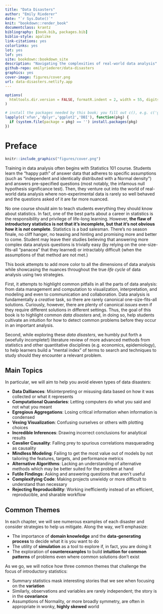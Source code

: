 ```yaml
--- 
title: "Data Disasters"
author: "Emily Riederer"
date: "`r Sys.Date()`"
knit: "bookdown::render_book"
documentclass: krantz
bibliography: [book.bib, packages.bib]
biblio-style: apalike
link-citations: yes
colorlinks: yes
lot: yes
lof: yes
site: bookdown::bookdown_site
description: "Navigating the complexities of real-world data analysis"
github-repo: emilyriederer/data-disasters
graphics: yes
cover-image: figures/cover.png
url: data-disasters.netlify.app
---
```


```r
options(
  htmltools.dir.version = FALSE, formatR.indent = 2, width = 55, digits = 4
)

# install the packages needed by this book; you fill out c(), e.g. c('ggplot2', 'dplyr')
lapply(c('xfun','dplyr','ggplot2','DBI'), function(pkg) {
  if (system.file(package = pkg) == '') install.packages(pkg)
})
```

# Preface {-}

```r
knitr::include_graphics("figures/cover.png")
```

Training in data analysis often begins with Statistics 101 course. 
Students learn the "happy path" of answer data that adheres to specific assumptions (such as "independent and identically distributed with a Normal density") and answers pre-specified questions (most notably, the infamous null hypothesis significance test). 
Then, they venture out into the world of real-world data analysis where non-experimental data is rarely so well behaved and the questions asked of it are far more nuanced. 

No one course should aim to teach students everything they should know about statistics. 
In fact, one of the best parts about a career in statistics is the responsibility and privilege of life-long learning. 
However, **the flaw of introductory statistics is not that it's incomplete, but that it's not obvious how it is *not* complete**.
Statistics is a bad salesman. 
There's no season finale, no cliff hanger, no teasing and hinting and promising more and better to come.
Student may leave their studies believing that answering more complex data analysis questions is trivially easy (by relying on the one-size-fits-all "panacea" that they learned) or intractably difficult (when the assumptions of that method are not met.)

This book attempts to add more color to all the dimensions of data analysis while showcasing the nuances throughout the true *life cycle* of data analysis using two strategies.

First, it attempts to highlight common pitfalls in all the parts of data analysis: from data management and computation to visualization, interpretation, and modeling and even to communication and collaboration. 
Data analysis is fundamentally a *creative* task, so there are rarely canonical one-size-fits-all solutions. 
Curiously, however, there are plenty of canonical *issues* even if they require different solutions in different settings. 
Thus, the goal of this book is to highlight common *data disasters* and, in doing so, help students cultivate an intuition for how to detect common problems before they occur in an important analysis. 

Second, while exploring these *data disasters*, we humbly put forth a (woefully incomplete!) literature review of more advanced methods from statistics and other quantitative disciplines (e.g. economics, epidemiology), to help learners build a "mental index" of terms to search and techniques to study should they encounter a relevant problem. 

## Main Topics

In particular, we will aim to help you avoid eleven types of data disasters:

- **Data Dalliances**: Misinterpreting or misusing data based on how it was collected or what it represents 
- **Computational Quandaries**: Letting computers do what you said and not what you meant
- **Egregious Aggregations**: Losing critical information when information is condensed
- **Vexing Visualization**: Confusing ourselves or others with plotting choices
- **Incredible Inferences**: Drawing incorrect conclusions for analytical results
- **Cavalier Causality**: Falling prey to spurious correlations masquerading as causality 
- **Mindless Modeling**: Failing to get the most value out of models by not tailoring the features, targets, and performance metrics 
- **Alternative Algorithms**: Lacking an understanding of alternative methods which may be better suited for the problem at hand
- **Futile Findings**: Asking and answering questions that aren't useful
- **Complexifying Code**: Making projects unwieldy or more difficult to understand than necessary
- **Rejecting Reproducibility**: Working inefficiently instead of an efficient, reproducible, and sharable workflow

## Common Themes

In each chapter, we will see numerous examples of each disaster and consider strategies to help us mitigate. 
Along the way, we'll emphasize:

- The importance of **domain knowledge** and the **data-generating process** to decide what it is you want to do 
- The utility of **simulation** as a tool to explore if, in fact, you are doing it
- The exploration of **counterexamples** to build **intuition for common patterns** of problems even where common solutions don't exist

As we go, we will notice how three common themes that challenge the focus of introductory statistics:

- Summary statistics mask interesting stories that we see when focusing on the **variation**
- Similarly, observations and variables are rarely independent; the story is in the **covariance**
- Assumptions of Normality, or more broadly symmetry, are often in appropriate in wonky, **highly skewed** world


<!--
## Assumed knowledge {-}

This book was written with the goal of requiring minimal prerequisite knowledge. However, different chapters will be most useful and relevant to readers with certain prior knowledge.

Without exception, this book relates to the process of analyzing structured, tabular data (e.g. rows as observations, columns as variables). However, this book does not precisely aspire to teach statistics or data analysis but rather to fill in the gap between how these subjects are typically taught and how problems present themselves in real research and industry. As such, past and concurrent experience working with any type of structured data with any computational tool (e.g. spreadsheet, SAS, Stata, SQL, R, etc.) will help readers relate to the material.

Most of this book's contents are illustrated with R code, and additional references are made to using R packages to solve basic problems. For this reason, some background in R may improve general comprehension of and interest in the material. However, programming is not a key focus of the book (apart from Chapter \@ref(comp-quan)) and the amount of syntax used should be easily readable without much hands-on scripting experience. Furthermore, occasional SQL and python examples are also included where relevant to appeal to a broader audience and to celebrate the use of a wide range of analysis tools.

Finally, since this book focuses mostly on basic concepts like wrangling, summary statistics, and visualization, little to no statistics background is required until chapters \@ref(cav-caus) and \@ref(mind-mod) where more advanced methods are discussed. For Chapter \@ref(mind-mod), in particular, a basic understanding of statistical modeling (e.g. regression and clustering) is assumed. The level of depth of the classic text ISLR [@james_witten_hastie_tibshirani_2017] (TODO: add citation) would be far more than sufficient.

## Software information and conventions {-}

I used the **knitr** package [@xie2015] and the **bookdown** package [@R-bookdown] to compile my book. My R session information is shown below:

```r
xfun::session_info()
```

Package names are in bold text (e.g., **rmarkdown**), and inline code and filenames are formatted in a typewriter font (e.g., `knitr::knit('foo.Rmd')`). Function names are followed by parentheses (e.g., `bookdown::render_book()`).
-->
